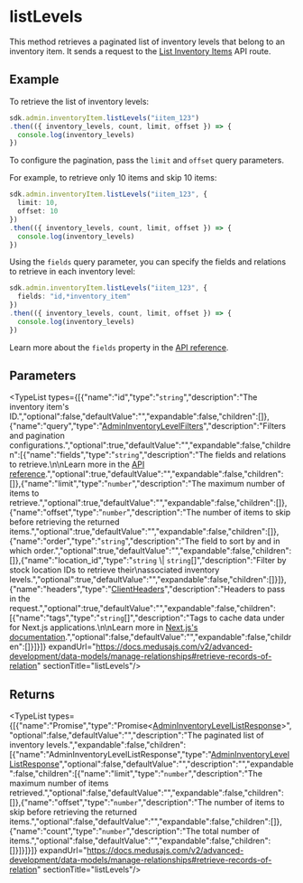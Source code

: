 
# listLevels

This method retrieves a paginated list of inventory levels that belong to an inventory item.
It sends a request to the [List Inventory Items](https://docs.medusajs.com/api/admin#inventory-items\_getinventoryitems)
API route.

## Example

To retrieve the list of inventory levels:

```ts
sdk.admin.inventoryItem.listLevels("iitem_123")
.then(({ inventory_levels, count, limit, offset }) => {
  console.log(inventory_levels)
})
```

To configure the pagination, pass the `limit` and `offset` query parameters.

For example, to retrieve only 10 items and skip 10 items:

```ts
sdk.admin.inventoryItem.listLevels("iitem_123", {
  limit: 10,
  offset: 10
})
.then(({ inventory_levels, count, limit, offset }) => {
  console.log(inventory_levels)
})
```

Using the `fields` query parameter, you can specify the fields and relations to retrieve
in each inventory level:

```ts
sdk.admin.inventoryItem.listLevels("iitem_123", {
  fields: "id,*inventory_item"
})
.then(({ inventory_levels, count, limit, offset }) => {
  console.log(inventory_levels)
})
```

Learn more about the `fields` property in the [API reference](https://docs.medusajs.com/api/store#select-fields-and-relations).

## Parameters

<TypeList types={[{"name":"id","type":"`string`","description":"The inventory item's ID.","optional":false,"defaultValue":"","expandable":false,"children":[]},{"name":"query","type":"[AdminInventoryLevelFilters](../../../../../types/HttpTypes/interfaces/types.HttpTypes.AdminInventoryLevelFilters/page.mdx)","description":"Filters and pagination configurations.","optional":true,"defaultValue":"","expandable":false,"children":[{"name":"fields","type":"`string`","description":"The fields and relations to retrieve.\n\nLearn more in the [API reference](https://docs.medusajs.com/api/store#select-fields-and-relations).","optional":true,"defaultValue":"","expandable":false,"children":[]},{"name":"limit","type":"`number`","description":"The maximum number of items to retrieve.","optional":true,"defaultValue":"","expandable":false,"children":[]},{"name":"offset","type":"`number`","description":"The number of items to skip before retrieving the returned items.","optional":true,"defaultValue":"","expandable":false,"children":[]},{"name":"order","type":"`string`","description":"The field to sort by and in which order.","optional":true,"defaultValue":"","expandable":false,"children":[]},{"name":"location_id","type":"`string` \\| `string`[]","description":"Filter by stock location IDs to retrieve their\nassociated inventory levels.","optional":true,"defaultValue":"","expandable":false,"children":[]}]},{"name":"headers","type":"[ClientHeaders](../../../types/js_sdk.admin.ClientHeaders/page.mdx)","description":"Headers to pass in the request.","optional":true,"defaultValue":"","expandable":false,"children":[{"name":"tags","type":"`string`[]","description":"Tags to cache data under for Next.js applications.\n\nLearn more in [Next.js's documentation](https://nextjs.org/docs/app/building-your-application/caching#fetch-optionsnexttags-and-revalidatetag).","optional":false,"defaultValue":"","expandable":false,"children":[]}]}]} expandUrl="https://docs.medusajs.com/v2/advanced-development/data-models/manage-relationships#retrieve-records-of-relation" sectionTitle="listLevels"/>

## Returns

<TypeList types={[{"name":"Promise","type":"Promise&#60;[AdminInventoryLevelListResponse](../../../../../types/HttpTypes/types/types.HttpTypes.AdminInventoryLevelListResponse/page.mdx)&#62;","optional":false,"defaultValue":"","description":"The paginated list of inventory levels.","expandable":false,"children":[{"name":"AdminInventoryLevelListResponse","type":"[AdminInventoryLevelListResponse](../../../../../types/HttpTypes/types/types.HttpTypes.AdminInventoryLevelListResponse/page.mdx)","optional":false,"defaultValue":"","description":"","expandable":false,"children":[{"name":"limit","type":"`number`","description":"The maximum number of items retrieved.","optional":false,"defaultValue":"","expandable":false,"children":[]},{"name":"offset","type":"`number`","description":"The number of items to skip before retrieving the returned items.","optional":false,"defaultValue":"","expandable":false,"children":[]},{"name":"count","type":"`number`","description":"The total number of items.","optional":false,"defaultValue":"","expandable":false,"children":[]}]}]}]} expandUrl="https://docs.medusajs.com/v2/advanced-development/data-models/manage-relationships#retrieve-records-of-relation" sectionTitle="listLevels"/>
